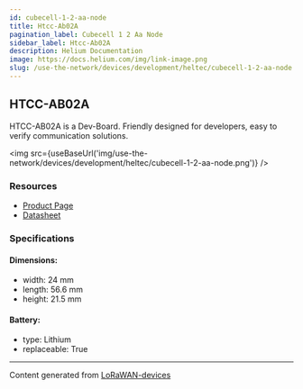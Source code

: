 ```yaml
---
id: cubecell-1-2-aa-node
title: Htcc-Ab02A
pagination_label: Cubecell 1 2 Aa Node
sidebar_label: Htcc-Ab02A
description: Helium Documentation
image: https://docs.helium.com/img/link-image.png
slug: /use-the-network/devices/development/heltec/cubecell-1-2-aa-node
---
```



## HTCC-AB02A

HTCC-AB02A is a Dev-Board. Friendly designed for developers, easy to verify communication solutions.

<img src={useBaseUrl('img/use-the-network/devices/development/heltec/cubecell-1-2-aa-node.png')} />

### Resources

- [Product Page](https://heltec.org/project/htcc-ab02a/)
- [Datasheet](https://heltec.org/project/htcc-ab02a/#1552557147424-7f1ec-5c652144-e1d6dfc1-348c)

### Specifications

#### Dimensions:

- width: 24 mm
- length: 56.6 mm
- height: 21.5 mm

#### Battery:

- type: Lithium
- replaceable: True

---

Content generated from [LoRaWAN-devices](https://github.com/TheThingsNetwork/lorawan-devices)
